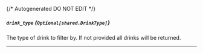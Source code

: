 {/* Autogenerated DO NOT EDIT  */}

##### `drink_type` *{`Optional[shared.DrinkType]`}*
The type of drink to filter by. If not provided all drinks will be returned.
<Collapsible>
    <Drinktype/>
</Collapsible>

---
